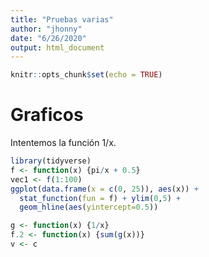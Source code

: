 ```yaml
---
title: "Pruebas varias"
author: "jhonny"
date: "6/26/2020"
output: html_document
---
```


```r
knitr::opts_chunk$set(echo = TRUE)
```


# Graficos

Intentemos la función 1/x.

```r
library(tidyverse)
f <- function(x) {pi/x + 0.5}
vec1 <- f(1:100)
ggplot(data.frame(x = c(0, 25)), aes(x)) +
  stat_function(fun = f) + ylim(0,5) +
  geom_hline(aes(yintercept=0.5))

g <- function(x) {1/x}
f.2 <- function(x) {sum(g(x))}
v <- c
```

